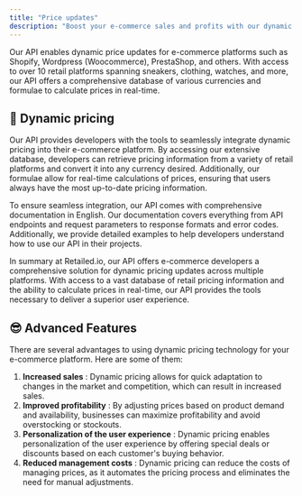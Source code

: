 ```yaml
---
title: "Price updates"
description: "Boost your e-commerce sales and profits with our dynamic pricing API - delivering real-time pricing updates across multiple retail platforms."
---
```


Our API enables dynamic price updates for e-commerce platforms such as Shopify, Wordpress (Woocommerce), PrestaShop, and others. With access to over 10 retail platforms spanning sneakers, clothing, watches, and more, our API offers a comprehensive database of various currencies and formulae to calculate prices in real-time.

## 💸 Dynamic pricing

Our API provides developers with the tools to seamlessly integrate dynamic pricing into their e-commerce platform. By accessing our extensive database, developers can retrieve pricing information from a variety of retail platforms and convert it into any currency desired. Additionally, our formulae allow for real-time calculations of prices, ensuring that users always have the most up-to-date pricing information.

To ensure seamless integration, our API comes with comprehensive documentation in English. Our documentation covers everything from API endpoints and request parameters to response formats and error codes. Additionally, we provide detailed examples to help developers understand how to use our API in their projects.

In summary at Retailed.io, our API offers e-commerce developers a comprehensive solution for dynamic pricing updates across multiple platforms. With access to a vast database of retail pricing information and the ability to calculate prices in real-time, our API provides the tools necessary to deliver a superior user experience.

## 😎 Advanced Features
There are several advantages to using dynamic pricing technology for your e-commerce platform. Here are some of them:

1. **Increased sales** : Dynamic pricing allows for quick adaptation to changes in the market and competition, which can result in increased sales.
2. **Improved profitability** : By adjusting prices based on product demand and availability, businesses can maximize profitability and avoid overstocking or stockouts.
3. **Personalization of the user experience** : Dynamic pricing enables personalization of the user experience by offering special deals or discounts based on each customer's buying behavior.
4. **Reduced management costs** : Dynamic pricing can reduce the costs of managing prices, as it automates the pricing process and eliminates the need for manual adjustments.
